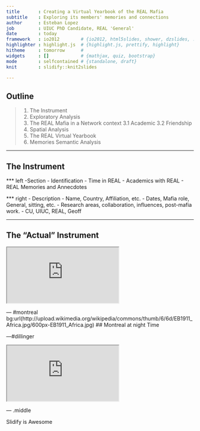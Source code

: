 ```yaml
---
title       : Creating a Virtual Yearbook of the REAL Mafia
subtitle    : Exploring its members' memories and connections
author      : Esteban Lopez
job         : UIUC PhD Candidate, REAL 'General'
date        : today
framework   : io2012        # {io2012, html5slides, shower, dzslides, ...}
highlighter : highlight.js  # {highlight.js, prettify, highlight}
hitheme     : tomorrow      # 
widgets     : []            # {mathjax, quiz, bootstrap}
mode        : selfcontained # {standalone, draft}
knit        : slidify::knit2slides

---
```


## Outline

>1. The Instrument
>2. Exploratory Analysis
>3. The REAL Mafia in a Network context
  >3.1 Academic
  >3.2 Friendship
>4. Spatial Analysis
>5. The REAL Virtual Yearbook
>6. Memories Semantic Analysis
  
---

## The Instrument

*** left
-Section
  - Identification
  - Time in REAL
  - Academics with REAL
  - REAL Memories and Annecdotes
  
*** right
- Description
  - Name, Country, Affiliation, etc.
  - Dates, Mafia role, General, sitting, etc.
  - Research areas, collaboration, influences, post-mafia work.
  - CU, UIUC, REAL, Geoff

---
## The "Actual" Instrument

<iframe src="https://docs.google.com/forms/d/1B3qXUtLhqH7JSpo1zLH0DZeEzPPt0YIXEMp48NUA0eI/edit" heingt='600px'></iframe>

--- #montreal bg:url(http://upload.wikimedia.org/wikipedia/commons/thumb/6/6d/EB1911_Africa.jpg/600px-EB1911_Africa.jpg)
## Montreal at night Time

---#dillinger

<iframe src="http://www.real.illinois.edu/networksVis/REALAcademicNet2/network/index.html#" heingt='600px'></iframe>

--- .middle

Slidify is Awesome